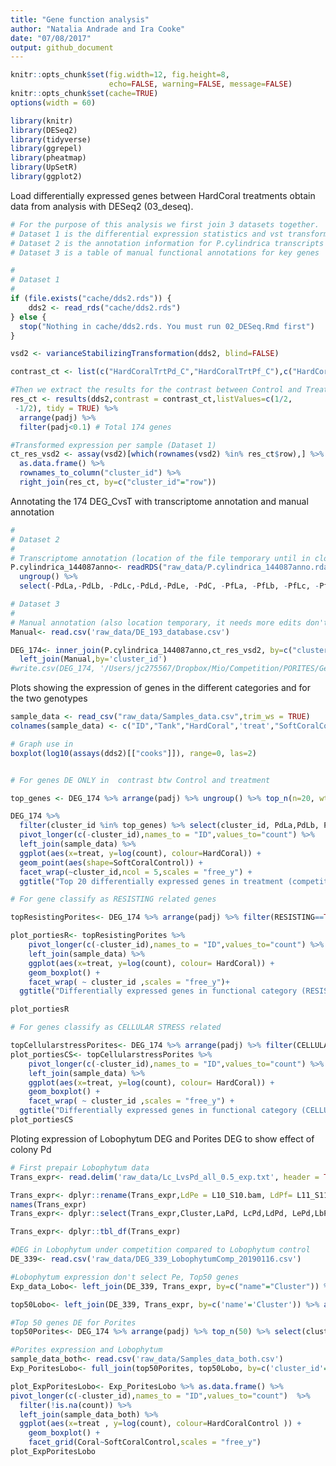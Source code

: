 ```yaml
---
title: "Gene function analysis"
author: "Natalia Andrade and Ira Cooke"
date: "07/08/2017"
output: github_document
---
```


```r
knitr::opts_chunk$set(fig.width=12, fig.height=8,
                      echo=FALSE, warning=FALSE, message=FALSE)
knitr::opts_chunk$set(cache=TRUE)
options(width = 60)

library(knitr)
library(DESeq2)
library(tidyverse)
library(ggrepel)
library(pheatmap)
library(UpSetR)
library(ggplot2)
```



Load differentially expressed genes between HardCoral treatments obtain data from analysis with DESeq2 (03_deseq). 

```r
# For the purpose of this analysis we first join 3 datasets together. 
# Dataset 1 is the differential expression statistics and vst transformed counts for all transcripts
# Dataset 2 is the annotation information for P.cylindrica transcripts
# Dataset 3 is a table of manual functional annotations for key genes

#
# Dataset 1
#
if (file.exists("cache/dds2.rds")) {
    dds2 <- read_rds("cache/dds2.rds")
} else {
  stop("Nothing in cache/dds2.rds. You must run 02_DESeq.Rmd first")
}

vsd2 <- varianceStabilizingTransformation(dds2, blind=FALSE)

contrast_ct <- list(c("HardCoralTrtPd_C","HardCoralTrtPf_C"),c("HardCoralTrtPd_T","HardCoralTrtPf_T"))

#Then we extract the results for the contrast between Control and Treatment
res_ct <- results(dds2,contrast = contrast_ct,listValues=c(1/2,
 -1/2), tidy = TRUE) %>% 
  arrange(padj) %>% 
  filter(padj<0.1) # Total 174 genes

#Transformed expression per sample (Dataset 1)
ct_res_vsd2 <- assay(vsd2)[which(rownames(vsd2) %in% res_ct$row),] %>%
  as.data.frame() %>%
  rownames_to_column("cluster_id") %>% 
  right_join(res_ct, by=c("cluster_id"="row"))
```

Annotating the 174 DEG_CvsT with transcriptome annotation and manual annotation
```r
#
# Dataset 2
#
# Transcriptome annotation (location of the file temporary until in cloud)
P.cylindrica_144087anno<- readRDS("raw_data/P.cylindrica_144087anno.rda") %>% 
  ungroup() %>% 
  select(-PdLa,-PdLb, -PdLc,-PdLd,-PdLe, -PdC, -PfLa, -PfLb, -PfLc, -PfLd, -PfLe, -PfC)

# Dataset 3
#
# Manual annotation (also location temporary, it needs more edits don't put it in the cloud yet please)
Manual<- read.csv('raw_data/DE_193_database.csv')
```


```r
DEG_174<- inner_join(P.cylindrica_144087anno,ct_res_vsd2, by=c("cluster_id")) %>% 
  left_join(Manual,by='cluster_id')
#write.csv(DEG_174, '/Users/jc275567/Dropbox/Mio/Competition/PORITES/Gene_Function_Analysis/DE_174_database.csv') #this data needs to be cleaned a bit more(Protein names)
```

Plots showing the expression of genes in the different categories and for the two genotypes

```r
sample_data <- read_csv("raw_data/Samples_data.csv",trim_ws = TRUE)
colnames(sample_data) <- c("ID","Tank","HardCoral",'treat',"SoftCoralControl","PdvsL_Other")

# Graph use in 
boxplot(log10(assays(dds2)[["cooks"]]), range=0, las=2)


# For genes DE ONLY in  contrast btw Control and treatment

top_genes <- DEG_174 %>% arrange(padj) %>% ungroup() %>% top_n(n=20, wt = padj) %>% pull(cluster_id)

DEG_174 %>%
  filter(cluster_id %in% top_genes) %>% select(cluster_id, PdLa,PdLb, PdLc,PdLe, PdC, PfLa, PfLb, PfLc, PfLd, PfLe, PfC) %>% 
  pivot_longer(c(-cluster_id),names_to = "ID",values_to="count") %>%
  left_join(sample_data) %>% 
  ggplot(aes(x=treat, y=log(count), colour=HardCoral)) +
  geom_point(aes(shape=SoftCoralControl)) +
  facet_wrap(~cluster_id,ncol = 5,scales = "free_y") +
  ggtitle("Top 20 differentially expressed genes in treatment (competition) versus control")

# For gene classify as RESISTING related genes

topResistingPorites<- DEG_174 %>% arrange(padj) %>% filter(RESISTING==TRUE) %>% select(cluster_id, PdLa,PdLb, PdLc,PdLe, PdC, PfLa, PfLb, PfLc, PfLd, PfLe, PfC) 

plot_portiesR<- topResistingPorites %>%  
    pivot_longer(c(-cluster_id),names_to = "ID",values_to="count") %>%
    left_join(sample_data) %>% 
    ggplot(aes(x=treat, y=log(count), colour= HardCoral)) + 
    geom_boxplot() + 
    facet_wrap( ~ cluster_id ,scales = "free_y")+
  ggtitle("Differentially expressed genes in functional category (RESISTANCE) in treatment versus control")

plot_portiesR

# For genes classify as CELLULAR STRESS related

topCellularstressPorites<- DEG_174 %>% arrange(padj) %>% filter(CELLULAR.STRESS==TRUE) %>% select(cluster_id, PdLa,PdLb, PdLc,PdLe, PdC, PfLa, PfLb, PfLc, PfLd, PfLe, PfC) 
plot_portiesCS<- topCellularstressPorites %>%  
    pivot_longer(c(-cluster_id),names_to = "ID",values_to="count") %>%
    left_join(sample_data) %>% 
    ggplot(aes(x=treat, y=log(count), colour= HardCoral)) + 
    geom_boxplot() + 
    facet_wrap( ~ cluster_id ,scales = "free_y") +
  ggtitle("Differentially expressed genes in functional category (CELLULAR STRESS) in treatment versus control")
plot_portiesCS
```

Ploting expression of Lobophytum DEG and Porites DEG to show effect of colony Pd
```r
# First prepair Lobophytum data
Trans_expr<- read.delim('raw_data/Lc_LvsPd_all_0.5_exp.txt', header = TRUE, sep= "\t", row.names = NULL)

Trans_expr<- dplyr::rename(Trans_expr,LdPe = L10_S10.bam, LdPf= L11_S11.bam, LdPd= L12_S12.bam, LePe= L13_S13.bam, Le= L14_S14.bam, LePf=L15_S15.bam, LePd= L16_S16.bam, LcPe= L17_S10.bam, Lc= L18_S11.bam, LcPf= L19_S12.bam, LaPd= L1_S1.bam, LcPd= L20_S13.bam, La= L2_S2.bam, LaPf=L3_S3.bam, LaPe= L4_S4.bam, Lb= L5_S5.bam, LbPe=  L6_S6.bam, LbPd= L7_S7.bam, LbPf= L8_S8.bam, Ld= L9_S9.bam)
names(Trans_expr)
Trans_expr<- dplyr::select(Trans_expr,Cluster,LaPd, LcPd,LdPd, LePd,LbPd,LaPe, LbPe, LcPe, LdPe, LePe, LaPf, LbPf, LcPf, LdPf, LePf, La, Lb, Lc, Ld, Le)

Trans_expr<- dplyr::tbl_df(Trans_expr)

#DEG in Lobophytum under competition compared to Lobophytum control
DE_339<- read.csv('raw_data/DEG_339_LobophytumComp_20190116.csv')

#Lobophytum expression don't select Pe, Top50 genes
Exp_data_Lobo<- left_join(DE_339, Trans_expr, by=c("name"="Cluster")) %>% select(name,LaPd,LcPd,LdPd,LePd,LbPd,LaPf,LbPf,LcPf,LdPf,LePf,La,Lb,Lc,Ld,Le)

top50Lobo<- left_join(DE_339, Trans_expr, by=c('name'='Cluster')) %>% arrange(padj) %>% top_n(50) %>% select(name,LaPd,LcPd,LdPd,LePd,LbPd,LaPf,LbPf,LcPf,LdPf,LePf,La,Lb,Lc,Ld,Le) 

#Top 50 genes DE for Porites
top50Porites<- DEG_174 %>% arrange(padj) %>% top_n(50) %>% select(cluster_id, PdLa,PdLb, PdLc,PdLe, PdC, PfLa, PfLb, PfLc, PfLd, PfLe, PfC) 

#Porites expression and Lobophytum
sample_data_both<- read.csv('raw_data/Samples_data_both.csv')
Exp_PoritesLobo<- full_join(top50Porites, top50Lobo, by=c('cluster_id'='name'))

plot_ExpPoritesLobo<- Exp_PoritesLobo %>% as.data.frame() %>%
pivot_longer(c(-cluster_id),names_to = "ID",values_to="count")  %>% 
  filter(!is.na(count)) %>%
  left_join(sample_data_both) %>% 
  ggplot(aes(x=treat , y=log(count), colour=HardCoralControl )) +
    geom_boxplot() +
    facet_grid(Coral~SoftCoralControl,scales = "free_y")
plot_ExpPoritesLobo
```

